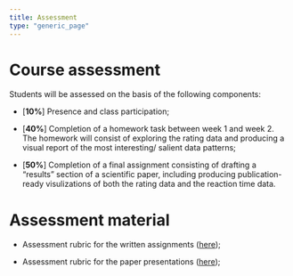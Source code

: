 ```yaml
---
title: Assessment
type: "generic_page"
---
```


# Course assessment

Students will be assessed on the basis of the following components:

- [**10%**] Presence and class participation;

- [**40%**] Completion of a homework task between week 1 and week 2. The homework will consist of exploring the rating data and producing a visual report of the most interesting/ salient data patterns;

- [**50%**] Completion of a final assignment consisting of drafting a "results" section of a scientific paper, including producing publication-ready visulizations of both the rating data and the reaction time data.


# Assessment material

- Assessment rubric for the written assignments ([here](https://github.com/vini-macuch-silva/intro-to-psycholinguistics/tree/master/materials/Ass-rubric-summary.pdf));

- Assessment rubric for the paper presentations ([here](https://github.com/vini-macuch-silva/intro-to-psycholinguistics/tree/master/materials/Ass-rubric-presentation.pdf));
